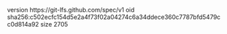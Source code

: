version https://git-lfs.github.com/spec/v1
oid sha256:c502ecfc154d5e2a4f73f02a04274c6a34ddece360c7787bfd5479cc0d814a92
size 2705
